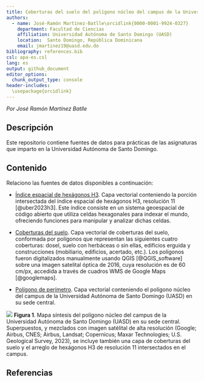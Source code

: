 ```yaml
---
title: Coberturas del suelo del polígono núcleo del campus de la Universidad Autónoma de Santo Domingo (UASD) en su sede central
authors:
  - name: José-Ramón Martínez-Batlle\orcidlink{0000-0001-9924-0327}
    department: Facultad de Ciencias
    affiliation: Universidad Autónoma de Santo Domingo (UASD)
    location:  Santo Domingo, República Dominicana
    email: jmartinez19@uasd.edu.do
bibliography: references.bib
csl: apa-es.csl
lang: es
output: github_document
editor_options: 
  chunk_output_type: console
header-includes:
  \usepackage{orcidlink}
---
```


<!-- README.md se genera a partir de README.Rmd. Por favor, edita ese archivo. -->

*Por José Ramón Martínez Batlle*

## Descripción

Este repositorio contiene fuentes de datos para prácticas de las asignaturas que imparto en la Universidad Autónoma de Santo Domingo.

## Contenido

Relaciono las fuentes de datos disponibles a continuación:

- [Índice espacial de hexágonos H3](fuentes/h3-res-11.gpkg). Capa vectorial conteniendo la porción intersectada del índice espacial de hexágonos H3, resolución 11 [@uber2023h3]. Este índice consiste en un sistema geoespacial de código abierto que utiliza celdas hexagonales para indexar el mundo, ofreciendo funciones para manipular y analizar dichas celdas.

- [Coberturas del suelo](fuentes/tipos-cob-2-epsg-32619-cleaned-3.shp). Capa vectorial de coberturas del suelo, conformada por polígonos que representan las siguientes cuatro coberturas: dosel, suelo con herbáceas o sin ellas, edificios erguida y construcciones (mobiliario, edificios, acertado, etc.). Los polígonos fueron digitalizados manualmente usando QGIS [@QGIS_software] sobre una imagen satelital óptica de 2016, cuya resolución es de 60 cm/px, accedida a través de cuadros WMS de Google Maps [@googlemaps].

- [Polígono de perímetro](fuentes/poligono-uasd.gpkg). Capa vectorial conteniendo el polígono núcleo del campus de la Universidad Autónoma de Santo Domingo (UASD) en su sede central.

![](salidas/salida.jpg)
**Figura 1**. Mapa síntesis del polígono núcleo del campus de la Universidad Autónoma de Santo Domingo (UASD) en su sede central. Superpuestos, y mezclados con imagen satélital de alta resolución (Google; Airbus, CNES; Airbus, Landsat; Copernicus; Maxar Technologies; U.S. Geological Survey, 2023), se incluye también una capa de coberturas del suelo y el arreglo de hexágonos H3 de resolución 11 intersectados en el campus.

## Referencias